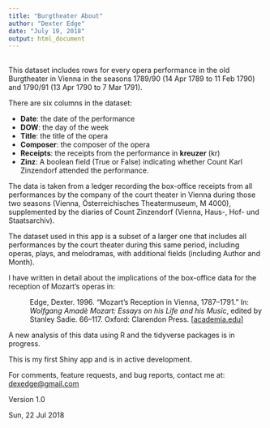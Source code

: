 ```yaml
---
title: "Burgtheater About"
author: "Dexter Edge"
date: "July 19, 2018"
output: html_document
---
```


<br>
This dataset includes rows for every opera performance in the old Burgtheater in Vienna in the seasons 1789/90 (14 Apr 1789 to 11 Feb 1790) and 1790/91 (13 Apr 1790 to 7 Mar 1791). 

There are six columns in the dataset:

* **Date**: the date of the performance
* **DOW**: the day of the week
* **Title**: the title of the opera
* **Composer**: the composer of the opera
* **Receipts**: the receipts from the performance in **kreuzer** (kr)
* **Zinz**: A boolean field (True or False) indicating whether Count Karl Zinzendorf attended the performance.

The data is taken from a ledger recording the box-office receipts from all performances by the company of the court theater in Vienna during those two seasons (Vienna, Österreichisches Theatermuseum, M 4000), supplemented by the diaries of Count Zinzendorf (Vienna, Haus-, Hof- und Staatsarchiv). 

The dataset used in this app is a subset of a larger one that includes all performances by the court theater during this same period, including operas, plays, and melodramas, with additional fields (including Author and Month). 

I have written in detail about the implications of the box-office data for the reception of Mozart's operas in: 

<p style="margin-left:3em">Edge, Dexter. 1996. "Mozart’s Reception in Vienna, 1787–1791." In: <em>Wolfgang Amadè Mozart: Essays on his Life and his Music</em>, edited by Stanley Sadie. 66–117. Oxford: Clarendon Press. [<a href="https://www.academia.edu/7004284/Mozarts_Reception_in_Vienna_1787-1791">academia.edu</a>]</p>

A new analysis of this data using R and the tidyverse packages is in progress.

This is my first Shiny app and is in active development.

For comments, feature requests, and bug reports, contact me at:
<dexedge@gmail.com>

Version 1.0

Sun, 22 Jul 2018

